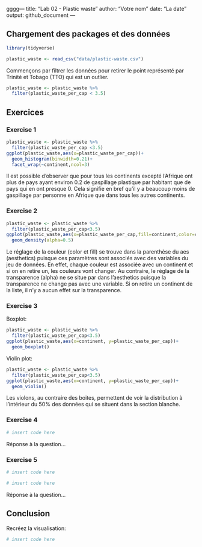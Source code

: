 gggg---
title: "Lab 02 - Plastic waste"
author: "Votre nom"
date: "La date"
output: github_document
---

## Chargement des packages et des données

```r
library(tidyverse) 
```

```r
plastic_waste <- read_csv("data/plastic-waste.csv")
```

Commençons par filtrer les données pour retirer le point représenté par Trinité et Tobago (TTO) qui est un outlier.

```r
plastic_waste <- plastic_waste %>%
  filter(plastic_waste_per_cap < 3.5)
```


## Exercices

### Exercise 1

```r
plastic_waste <- plastic_waste %>%
  filter(plastic_waste_per_cap <3.5)
ggplot(plastic_waste,aes(x=plastic_waste_per_cap))+
  geom_histogram(binwidth=0.21)+
  facet_wrap(~continent,ncol=3)

```
Il est possible d'observer que pour tous les continents excepté l'Afrique ont plus de pays ayant environ 0.2 de gaspillage plastique par habitant que de pays qui en ont presque 0. Cela signifie en bref qu'il y a beaucoup moins de gaspillage par personne en Afrique que dans tous les autres continents.

### Exercise 2

```r
plastic_waste <- plastic_waste %>%
  filter(plastic_waste_per_cap<3.5)
ggplot(plastic_waste,aes(x=plastic_waste_per_cap,fill=continent,color=continent))+
  geom_density(alpha=0.5)

```

Le réglage de la couleur (color et fill) se trouve dans la parenthèse du aes (aesthetics) puisque ces paramètres sont associés avec des variables du jeu de données. En effet, chaque couleur est associée avec un continent et si on en retire un, les couleurs vont changer. Au contraire, le réglage de la transparence (alpha) ne se situe par dans l'aesthetics puisque la transparence ne change pas avec une variable. Si on retire un continent de la liste, il n'y a aucun effet sur la transparence. 

### Exercise 3

Boxplot:

```r
plastic_waste <- plastic_waste %>% 
  filter(plastic_waste_per_cap<3.5)
ggplot(plastic_waste,aes(x=continent, y=plastic_waste_per_cap))+
  geom_boxplot()

```

Violin plot:

```r
plastic_waste <- plastic_waste %>%
  filter(plastic_waste_per_cap<3.5)
ggplot(plastic_waste,aes(x=continent, y=plastic_waste_per_cap))+
  geom_violin()
```

Les violons, au contraire des boites, permettent de voir la distribution à l'intérieur du 50% des données qui se situent dans la section blanche.

### Exercise 4


```r
# insert code here
```

Réponse à la question...

### Exercise 5


```r
# insert code here
```

```r
# insert code here
```

Réponse à la question...

## Conclusion

Recréez la visualisation:

```r
# insert code here
```
